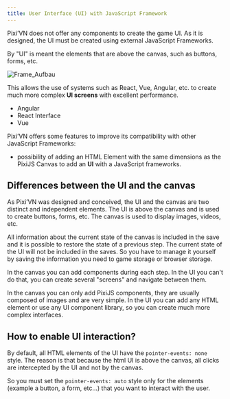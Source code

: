 ```yaml
---
title: User Interface (UI) with JavaScript Framework
---
```


Pixi’VN does not offer any components to create the game UI. As it is designed, the UI must be created using external JavaScript Frameworks.

By "UI" is meant the elements that are above the canvas, such as buttons, forms, etc.

![Frame_Aufbau](https://firebasestorage.googleapis.com/v0/b/pixi-vn.appspot.com/o/public%2FPixiVN_interface.png?alt=media)

This allows the use of systems such as React, Vue, Angular, etc. to create much more complex **UI screens** with excellent performance.

* <DynamicLink href="/start/interface-angular">Angular</DynamicLink>
* <DynamicLink href="/start/interface-react">React Interface</DynamicLink>
* <DynamicLink href="/start/interface-vue">Vue</DynamicLink>

Pixi’VN offers some features to improve its compatibility with other JavaScript Frameworks:

* possibility of adding an HTML Element with the same dimensions as the <DynamicLink href="/start/canvas-components">PixiJS Canvas</DynamicLink> to add an **UI** with a JavaScript frameworks.

## Differences between the UI and the canvas

As Pixi’VN was designed and conceived, the UI and the canvas are two distinct and independent elements. The UI is above the canvas and is used to create buttons, forms, etc. The canvas is used to display images, videos, etc.

All information about the current state of the canvas is included in the save and it is possible to restore the state of a previous step. The current state of the UI will not be included in the saves. So you have to <DynamicLink href="/start/interface-connect-storage">manage it yourself by saving the information</DynamicLink> you need to <DynamicLink href="/start/storage">game storage</DynamicLink> or browser storage.

In the canvas you can add components during each step. In the UI you can't do that, you can create several <DynamicLink href="/start/interface-connect-storage">"screens" and navigate between them</DynamicLink>.

In the canvas you can only add PixiJS components, they are usually composed of images and are very simple. In the UI you can add any HTML element or use any UI component library, so you can create much more complex interfaces.

## How to enable UI interaction?

By default, all HTML elements of the UI have the `pointer-events: none` style.
The reason is that because the html UI is above the canvas, all clicks are intercepted by the UI and not by the canvas.

So you must set the `pointer-events: auto` style only for the elements (example a button, a form, etc...) that you want to interact with the user.
